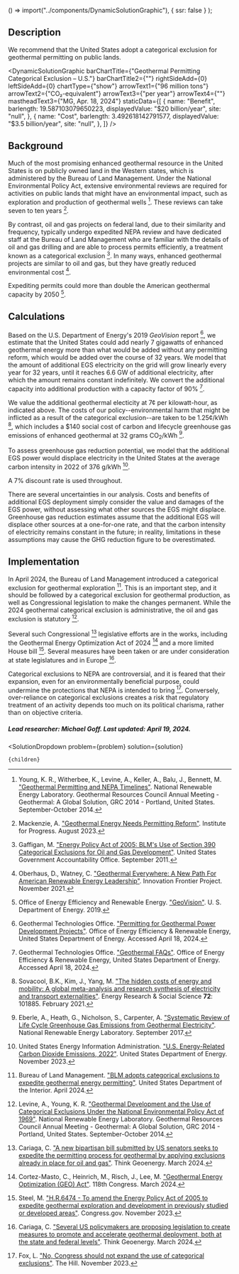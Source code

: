 
  () => import("../components/DynamicSolutionGraphic"),
  { ssr: false }
);

## Description

We recommend that the United States adopt a categorical exclusion for geothermal permitting on public lands.

<DynamicSolutionGraphic
  barChartTitle={"Geothermal Permitting Categorical Exclusion – U.S."}
  barChartTitle2={""}
  rightSideAdd={0}
  leftSideAdd={0}
  chartType={"show"}
  arrowText1={"96 million tons"}
  arrowText2={"CO₂-equivalent"}
  arrowText3={"per year"}
  arrowText4={""}
  mastheadText3={"MG, Apr. 18, 2024"}
 staticData={[
    {
     name: "Benefit",
      barlength: 19.587103079650223,
      displayedValue: "$20 billion/year",
      site: "null",
    },
    {
      name: "Cost",
      barlength: 3.492618142791577,
      displayedValue: "$3.5 billion/year",
      site: "null",
    },
  ]}
/>

## Background

Much of the most promising enhanced geothermal resource in the United States is on publicly owned land in the Western states, which is administered by the Bureau of Land Management. Under the National Environmental Policy Act, extensive environmental reviews are required for activities on public lands that might have an environmental impact, such as exploration and production of geothermal wells [^"2"]. These reviews can take seven to ten years [^"8"].

By contrast, oil and gas projects on federal land, due to their similarity and frequency, typically undergo expedited NEPA review and have dedicated staff at the Bureau of Land Management who are familiar with the details of oil and gas drilling and are able to process permits efficiently, a treatment known as a categorical exclusion [^"3"]. In many ways, enhanced geothermal projects are similar to oil and gas, but they have greatly reduced environmental cost [^"14"].

Expediting permits could more than double the American geothermal capacity by 2050 [^"15"].



## Calculations

Based on the U.S. Department of Energy's 2019 *GeoVision* report [^"10"], we estimate that the United States could add nearly 7 gigawatts of enhanced geothermal energy more than what would be added without any permitting reform, which would be added over the course of 32 years. We model that the amount of additional EGS electricity on the grid will grow linearly every year for 32 years, until it reaches 6.6 GW of additional electricity, after which the amount remains constant indefinitely. We convert the additional capacity into additional production with a capacity factor of 90% [^"11"].

We value the additional geothermal electicity at 7¢ per kilowatt-hour, as indicated above. The costs of our policy--environmental harm that might be inflicted as a result of the categorical exclusion--are taken to be 1.25¢/kWh [^"12"], which includes a $140 social cost of carbon and lifecycle greenhouse gas emissions of enhanced geothermal at 32 grams CO<sub>2</sub>/kWh [^"13"].

To assess greenhouse gas reduction potential, we model that the additional EGS power would displace electricity in the United States at the average carbon intensity in 2022 of 376 g/kWh [^"16"].

A 7% discount rate is used throughout.

There are several uncertainties in our analysis. Costs and benefits of additional EGS deployment simply consider the value and damages of the EGS power, without assessing what other sources the EGS might displace. Greenhouse gas reduction estimates assume that the additional EGS will displace other sources at a one-for-one rate, and that the carbon intensity of electricity remains constant in the future; in reality, limitations in these assumptions may cause the GHG reduction figure to be overestimated.



## Implementation

In April 2024, the Bureau of Land Management introduced a categorical exclusion for geothermal exploration [^"1"]. This is an important step, and it should be followed by a categorical exclusion for geothermal production, as well as Congressional legislation to make the changes permanent. While the 2024 geothermal categorical exclusion is administrative, the oil and gas exclusion is statutory [^"9"].

Several such Congressional [^"4"] legislative efforts are in the works, including the Geothermal Energy Optimization Act of 2024 [^"5"] and a more limited House bill [^"6"]. Several measures have been taken or are under consideration at state legislatures and in Europe [^"7"].

Categorical exclusions to NEPA are controversial, and it is feared that their expansion, even for an environmentally beneficial purpose, could undermine the protections that NEPA is intended to bring [^"17"]. Conversely, over-reliance on categorical exclusions creates a risk that regulatory treatment of an activity depends too much on its political charisma, rather than on objective criteria.



##### Lead researcher: Michael Goff. Last updated: April 19, 2024.





[^"1"]: Bureau of Land Management. ["BLM adopts categorical exclusions to expedite geothermal energy permitting"](https://www.blm.gov/press-release/blm-adopts-categorical-exclusions-expedite-geothermal-energy-permitting). United States Department of the Interior. April 2024.

[^"2"]: Young, K. R., Witherbee, K., Levine, A., Keller, A., Balu, J., Bennett, M. ["Geothermal Permitting and NEPA Timelines"](https://research-hub.nrel.gov/en/publications/geothermal-permitting-and-nepa-timelines-2). National Renewable Energy Laboratory. Geothermal Resources Council Annual Meeting - Geothermal: A Global Solution, GRC 2014 - Portland, United States. September-October 2014.

[^"3"]: Gaffigan, M. ["Energy Policy Act of 2005: BLM's Use of Section 390 Categorical Exclusions for Oil and Gas Development"](https://www.gao.gov/products/gao-11-941t). United States Government Accountability Office. September 2011.

[^"4"]: Cariaga, C. ["A new bipartisan bill submitted by US senators seeks to expedite the permitting process for geothermal by applying exclusions already in place for oil and gas"](https://www.thinkgeoenergy.com/new-bipartisan-bill-seeks-faster-permitting-for-geothermal-in-us-public-lands/). Think Geoenergy. March 2024.

[^"5"]: Cortez-Masto, C., Heinrich, M., Risch, J., Lee, M. ["Geothermal Energy Optimization (GEO) Act"](https://www.cortezmasto.senate.gov/wp-content/uploads/2024/03/geo_act_text.pdf). 118th Congress. March 2024.

[^"6"]: Steel, M. ["H.R.6474 - To amend the Energy Policy Act of 2005 to expedite geothermal exploration and development in previously studied or developed areas"](https://www.congress.gov/bill/118th-congress/house-bill/6474). Congress.gov. November 2023.

[^"7"]: Cariaga, C. ["Several US policymakers are proposing legislation to create measures to promote and accelerate geothermal deployment, both at the state and federal levels"](https://www.thinkgeoenergy.com/pro-geothermal-policies-being-pushed-in-the-us-at-federal-state-levels/). Think Geoenergy. March 2024.

[^"8"]: Mackenzie, A. ["Geothermal Energy Needs Permitting Reform"](https://ifp.org/geothermal-energy-needs-permitting-reform/). Institute for Progress. August 2023.

[^"9"]: Levine, A., Young, K. R. ["Geothermal Development and the Use of Categorical Exclusions Under the National Environmental Policy Act of 1969"](https://gdr.openei.org/files/1260/GRC%20PAPER%20-%20CX%20-%20FINAL.pdf). National Renewable Energy Laboratory. Geothermal Resources Council Annual Meeting - Geothermal: A Global Solution, GRC 2014 - Portland, United States. September-October 2014.

[^"10"]: Geothermal Technologies Office. ["Permitting for Geothermal Power Development Projects"](https://www.energy.gov/eere/geothermal/permitting-geothermal-power-development-projects). Office of Energy Efficiency & Renewable Energy, United States Department of Energy. Accessed April 18, 2024.

[^"11"]: Geothermal Technologies Office. ["Geothermal FAQs"](https://www.energy.gov/eere/geothermal/geothermal-faqs). Office of Energy Efficiency & Renewable Energy, United States Department of Energy. Accessed April 18, 2024.

[^"12"]: Sovacool, B.K., Kim, J., Yang, M. ["The hidden costs of energy and mobility: A global meta-analysis and research synthesis of electricity and transport externalities"](https://www.sciencedirect.com/science/article/pii/S2214629620304606). Energy Research & Social Science **72**: 101885. February 2021.

[^"13"]: Eberle, A., Heath, G., Nicholson, S., Carpenter, A. ["Systematic Review of Life Cycle Greenhouse Gas Emissions from Geothermal Electricity"](https://www.osti.gov/biblio/1398245). National Renewable Energy Laboratory. September 2017.

[^"14"]: Oberhaus, D., Watney, C. ["Geothermal Everywhere: A New Path For American Renewable Energy Leadership"](https://innovationfrontier.org/geothermal-everywhere-a-new-path-for-american-renewable-energy-leadership/). Innovation Frontier Project. November 2021.

[^"15"]: Office of Energy Efficiency and Renewable Energy. ["GeoVision"](https://apps.openei.org/geovision/). U. S. Department of Energy. 2019.

[^"16"]: United States Energy Information Administration. ["U.S. Energy-Related Carbon Dioxide Emissions, 2022"](https://www.eia.gov/environment/emissions/carbon/). United States Department of Energy. November 2023.

[^"17"]: Fox, L. ["No, Congress should not expand the use of categorical exclusions"](https://thehill.com/opinion/congress-blog/4290271-no-congress-should-not-expand-the-use-of-categorical-exclusions/). The Hill. November 2023.

  <SolutionDropdown 
    problem={problem} 
    solution={solution}
  >
    {children}
  </SolutionDropdown>